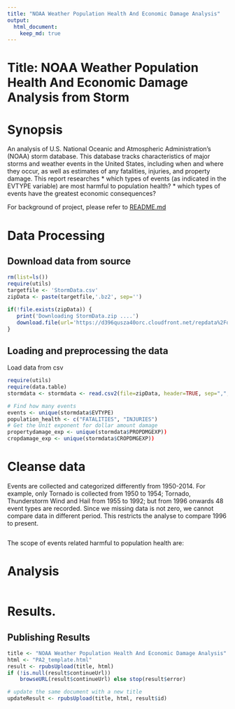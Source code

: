 ```yaml
---
title: "NOAA Weather Population Health And Economic Damage Analysis"
output: 
  html_document:
    keep_md: true
---
```

# Title: NOAA Weather Population Health And Economic Damage Analysis from Storm

# Synopsis
An analysis of 
U.S. National Oceanic and Atmospheric Administration's (NOAA) storm database. This database tracks characteristics of major storms and weather events in the United States, including when and where they occur, as well as estimates of any fatalities, injuries, and property damage. This report researches
* which types of events (as indicated in the EVTYPE variable) are most harmful to population health?
* which types of events have the greatest economic consequences?

For background of project, please refer to [README.md](https://github.com/linearregression/RepData_PeerAssessment2/blob/master/README.md)

# Data Processing
## Download data from source
```r
rm(list=ls())
require(utils)
targetfile <- 'StormData.csv'
zipData <- paste(targetfile,'.bz2', sep='')

if(!file.exists(zipData)) {
   print('Downloading StormData.zip ....')   
   download.file(url='https://d396qusza40orc.cloudfront.net/repdata%2Fdata%2FStormData.csv.bz2', destfile=zipData, method='curl')
}

```
## Loading and preprocessing the data
Load data from csv
```r
require(utils)
require(data.table)
stormdata <- stormdata <- read.csv2(file=zipData, header=TRUE, sep=",", stringsAsFactor=FALSE,  strip.white = TRUE, skipNul = TRUE, nrows=100)

# Find how many events
events <- unique(stormdata$EVTYPE)
population_health <- c("FATALITIES", "INJURIES")
# Get the Unit exponent for dollar amount damage
propertydamage_exp <- unique(stormdata$PROPDMGEXP))
cropdamage_exp <- unique(stormdata$CROPDMGEXP))

```
# Cleanse data
Events are collected and categorized differently from 1950-2014. For example, only Tornado is collected from 1950 to 1954; Tornado, Thunderstorm Wind and Hail from 1955 to 1992; but from 1996 onwards 48 event types are recorded.
Since we missing data is not zero, we cannot compare data in different period. This restricts the analyse to compare 1996 to present. 

``` r


```


The scope of events related harmful to population health are:

# Analysis
``` r


```
# Results.


## Publishing Results
``` r
title <- "NOAA Weather Population Health And Economic Damage Analysis"
html <- "PA2_template.html"
result <- rpubsUpload(title, html)
if (!is.null(result$continueUrl)) 
    browseURL(result$continueUrl) else stop(result$error)

# update the same document with a new title
updateResult <- rpubsUpload(title, html, result$id)

```

